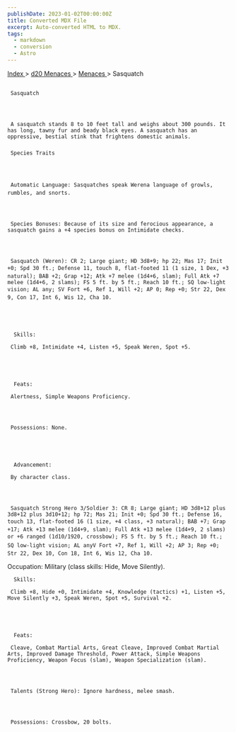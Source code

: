 ```yaml
---
publishDate: 2023-01-02T00:00:00Z
title: Converted MDX File
excerpt: Auto-converted HTML to MDX.
tags:
  - markdown
  - conversion
  - Astro
---
```


[
Index
](-index) >
[
d20 Menaces
](menaces-d20-index) >
[
Menaces
](menaces-d20-menaces-index) > Sasquatch

##

     Sasquatch




     A sasquatch stands 8 to 10 feet tall and weighs about 300 pounds. It has long, tawny fur and beady black eyes. A sasquatch has an oppressive, bestial stink that frightens domestic animals.

###

     Species Traits




     Automatic Language: Sasquatches speak Werena language of growls, rumbles, and snorts.




     Species Bonuses: Because of its size and ferocious appearance, a sasquatch gains a +4 species bonus on Intimidate checks.




     Sasquatch (Weren): CR 2; Large giant; HD 3d8+9; hp 22; Mas 17; Init +0; Spd 30 ft.; Defense 11, touch 8, flat-footed 11 (1 size, 1 Dex, +3 natural); BAB +2; Grap +12; Atk +7 melee (1d4+6, slam); Full Atk +7 melee (1d4+6, 2 slams); FS 5 ft. by 5 ft.; Reach 10 ft.; SQ low-light vision; AL any; SV Fort +6, Ref 1, Will +2; AP 0; Rep +0; Str 22, Dex 9, Con 17, Int 6, Wis 12, Cha 10.





      Skills:

     Climb +8, Intimidate +4, Listen +5, Speak Weren, Spot +5.





      Feats:

     Alertness, Simple Weapons Proficiency.




     Possessions: None.





      Advancement:

     By character class.




     Sasquatch Strong Hero 3/Soldier 3: CR 8; Large giant; HD 3d8+12 plus 3d8+12 plus 3d10+12; hp 72; Mas 21; Init +0; Spd 30 ft.; Defense 16, touch 13, flat-footed 16 (1 size, +4 class, +3 natural); BAB +7; Grap +17; Atk +13 melee (1d4+9, slam); Full Atk +13 melee (1d4+9, 2 slams) or +6 ranged (1d10/1920, crossbow); FS 5 ft. by 5 ft.; Reach 10 ft.; SQ low-light vision; AL anyV Fort +7, Ref 1, Will +2; AP 3; Rep +0; Str 22, Dex 10, Con 18, Int 6, Wis 12, Cha 10.

Occupation: Military (class skills: Hide, Move Silently).

      Skills:

     Climb +8, Hide +0, Intimidate +4, Knowledge (tactics) +1, Listen +5, Move Silently +3, Speak Weren, Spot +5, Survival +2.





      Feats:

     Cleave, Combat Martial Arts, Great Cleave, Improved Combat Martial Arts, Improved Damage Threshold, Power Attack, Simple Weapons Proficiency, Weapon Focus (slam), Weapon Specialization (slam).




     Talents (Strong Hero): Ignore hardness, melee smash.




     Possessions: Crossbow, 20 bolts.
